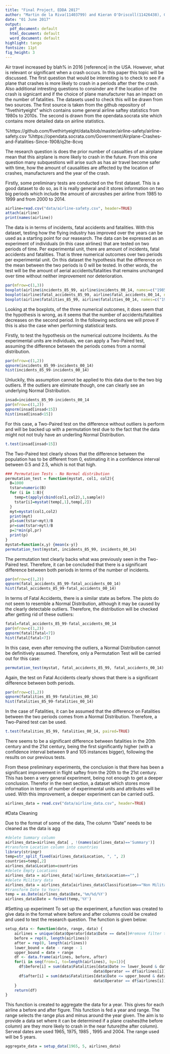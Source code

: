 ```yaml
---
title: "Final Project, EDDA 2017"
author: "Martin de la Riva(11403799) and Kieran O'Driscoll(11426438), Group 23"
date: "01 June 2017"
output:
  pdf_document: default
  html_document: default
  word_document: default
highlight: tango
fontsize: 11pt
fig_height: 3
---
```


\section{Introduction}

Air travel increased by blah% in 2016 [reference] in the USA. However, what is relevant or significant when a crash occurs. In this paper this topic will be discussed. The first question that would be interesting is to check to see if a plane that crashes is more likely to crash in a periods after ther the crash. Also additional intresting questions to consinder are if the location of the crash is signicant and if the choice of plane manufacturer has an impact on the number of fatalities. 
The datasets used to check this will be drawn from two sources. The first source is taken from the github repository of "fivethirtyeight" which contains some general airline saftey statistics from 1980s to 2010s. The second is drawn from the opendata.socrata site which contains more detailed data on airline statistics. 

%https://github.com/fivethirtyeight/data/blob/master/airline-safety/airline-safety.csv
%https://opendata.socrata.com/Government/Airplane-Crashes-and-Fatalities-Since-1908/q2te-8cvq


\section{Hypotheses}

The research question is does the prior number of casualties of an airplane mean that this airplane is more likely to crash in the future. From this one question many subquestions will arise such as has air travel become safer with time, how the amount of causalities are affected by the location of crashes, manufacturers and the year of the crash.

\section{Preliminary tests}

Firstly, some preliminary tests are conducted on the first dataset. This is a good dataset to do so, as it is really general and it stores information on two big periods which include the amount of aircrashes per airline from 1985 to 1999 and from 2000 to 2014.

```r
airline=read.csv("data/airline-safety.csv", header=TRUE)
attach(airline)
print(names(airline))
```

The data is in terms of incidents, fatal accidents and fatalities. With this dataset, testing how the flying industry has improved over the years can be used as a starting point for our reasearch.
The data can be expressed as an experiment of individuals (in this case airlines) that are tested on two periods of time. Per experimental unit, there are amount of incidents, fatal accidents and fatalities. That is three numerical outcomes over two periods per experimental unit. On this dataset the hypothesis that the difference on the mean between the two periods is 0 will be tested. In other words, the test will be the amount of aerial accidents/fatalities that remains unchanged over time without neither improvement nor deterioration.

\subsection{Plots}
```r
par(mfrow=c(1,3))
boxplot(airline$incidents_85_99, airline$incidents_00_14, names=c("1985-1999","2000-2014"), ylab ="Incidents", xlab ="Years")
boxplot(airline$fatal_accidents_85_99, airline$fatal_accidents_00_14, names=c("1985-1999","2000-2014"), ylab ="Accidents", xlab ="Years")
boxplot(airline$fatalities_85_99, airline$fatalities_00_14, names=c("1985-1999","2000-2014"), ylab ="Fatalities", xlab ="Years")
```

Looking at the boxplots, of the three numerical outcomes, it does seem that the hypothesis is wrong, as it seems that the number of accidents/fatalities decreases on the second period. In the following sections we will prove if this is also the case when performing statistical tests.

\subsection{Incidents}

Firstly, to test the hypothesis on the numerical outcome Incidents. As the experimental units are individuals, we can apply a Two-Paired test, assuming the difference between the periods comes from a normal distribution.

```r
par(mfrow=c(1,2))
qqnorm(incidents_85_99-incidents_00_14)
hist(incidents_85_99-incidents_00_14)
```

Unluckily, this assumption cannot be applied to this data due to the two big outliers. If the outliers are eliminate though, one can clearly see an underlying Normal Distribution.

```r
insad=incidents_85_99-incidents_00_14
par(mfrow=c(1,2))
qqnorm(insad[insad<15])
hist(insad[insad<15])
```

For this case, a Two-Paired test on the difference without outliers is perform and will be backed up with a permutation test due to the fact that the data might not not truly have an underling Normal Distribution.

```r
t.test(insad[insad<15])
```

The Two-Paired test clearly shows that the difference between the population has to be different from 0, estimating it in a confidence interval between 0.5 and 2.5, which is not that high.

```r
### Permutation Tests - No Normal distribution
permutation_test = function(mystat, col1, col2){
  B=1000
  tstar=numeric(B)
  for (i in 1:B){
    temp=t(apply(cbind(col1,col2),1,sample))
    tstar[i]=mystat(temp[,1],temp[,2])
  }
  myt=mystat(col1,col2)
  print(myt)
  pl=sum(tstar<myt)/B
  pr=sum(tstar>myt)/B
  p=2*min(pl,pr)
  print(p)
}
mystat=function(x,y) {mean(x-y)}
permutation_test(mystat, incidents_85_99, incidents_00_14)
```

The permutation test clearly backs what was previously seen in the Two-Paired test. Therefore, it can be concluded that there is a significant difference between both periods in terms of the number of incidents.

\subsection{Fatal Accidents}
```r
par(mfrow=c(1,2))
qqnorm(fatal_accidents_85_99-fatal_accidents_00_14)
hist(fatal_accidents_85_99-fatal_accidents_00_14)
```

In terms of Fatal Accidents, there is a similar state as before. The plots do not seem to resemble a Normal Distribution, although it may be caused by the clearly detectable outliers. Therefore, the distribution will be checked after getting rid of these outliers:

```r
fatal=fatal_accidents_85_99-fatal_accidents_00_14
par(mfrow=c(1,2))
qqnorm(fatal[fatal<7])
hist(fatal[fatal<7])
```

In this case, even after removing the outliers, a Normal Distribution cannot be definitively assumed. Therefore, only a Permutation Test will be carried out for this case:

```r
permutation_test(mystat, fatal_accidents_85_99, fatal_accidents_00_14)
```

Again, the test on Fatal Accidents clearly shows that there is a significant difference between both periods.

\subsection{Fatalities}

```r
par(mfrow=c(1,2))
qqnorm(fatalities_85_99-fatalities_00_14)
hist(fatalities_85_99-fatalities_00_14)
```

In the case of Fatalities, it can be assumed that the difference on Fatalities between the two periods comes from a Normal Distribution. Therefore, a Two-Paired test can be used.

```r
t.test(fatalities_85_99, fatalities_00_14, paired=TRUE)
```

There seems to be a significant difference between fatalities in the 20th century and the 21st century, being the first significantly higher (with a confidence interval between 9 and 105 instances bigger), following the results on our previous tests.

\subsection{Conclusion on preliminary experiments}

From these preliminary experiments, the conclusion is that there has been a significant improvement in flight saftey from the 20th to the 21st century. This has been a very general experiment, being not enough to get a deeper conclusion. Therefor in the next section, a dataset which stores more information in terms of number of experimental units and attributes will be used. With this improvement, a deeper experiment can be carried outS.

\section{Deeper Investigation}








```r
airlines_data = read.csv("data/airline_data.csv", header=TRUE)
```

#Data Cleaning

Due to the format of some of the data, The column "Date" needs to be cleaned as the data is agg

```r
#delete Summary column
airlines_data=airlines_data[ , !(names(airlines_data)=='Summary')]
#transform Location column into countries
library(stringr)
temp=str_split_fixed(airlines_data$Location, ", ", 2)
countries=temp[,2]
airlines_data$Location=countries
#delete Empty Locations
airlines_data = airlines_data[!airlines_data$Location=="",]
#delete Military data
airlines_data = airlines_data[airlines_data$Classification=="Non Military",]
#transform Date to Years
temp = as.Date(airlines_data$Date,'%m/%d/%Y')
airlines_data$Date = format(temp,'%Y')
```

#Setting up experiment
To set up the experiment, a function was created to give data in the format where before and after columns could be created and used to test the research question. The function is given below:
```r
setup_data <- function(date, range, data) {
    airlines = unique(data$Operator[data$Date == date])#remove filter to include airlines that didn't crash
    before = rep(0, length(airlines))
    after = rep(0, length(airlines))
    lower_bound = date - range - 1
    upper_bound = date + range
    df <- data.frame(airlines, before, after)
    for(i in seq(from=1, to=length(airlines), by=1)){
      df$before[i] = sum(data$Fatalities[data$Date >= lower_bound & data$Date <= date & 
                                       data$Operator == df$airlines[i]])
      df$after[i] = sum(data$Fatalities[data$Date <= upper_bound & data$Date > date & 
                                       data$Operator == df$airlines[i]])
    }
    return(df)
}
```
This function is created to aggregate the data for a year. This gives for each airline a before and after figure. This function is fed a year and range. The range selects the range plus and minus around the year given. The aim is to provide a data set where it can be determined if a plane crashes(the before column) are they more likely to crash in the near future(the after column). Serveal dates are used 1965, 1975, 1985 , 1995 and 2004. The range used will be 5 years.

```r
aggregate_data = setup_data(1965, 5, airlines_data)

```